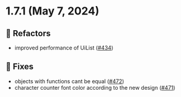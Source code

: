
<Meta title="Releases/v1.7.x/v1.7.1/Changelog"/>
  
# 1.7.1 (May 7, 2024)

## 📝 Refactors
* improved performance of UiList  ([#434](https://github.com/infermedica/component-library/pull/434))

## 🐛 Fixes
* objects with functions cant be equal  ([#472](https://github.com/infermedica/component-library/pull/472))
* character counter font color according to the new design  ([#471](https://github.com/infermedica/component-library/pull/471))

